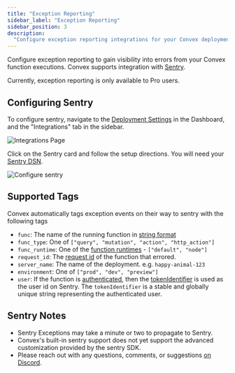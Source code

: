 ```yaml
---
title: "Exception Reporting"
sidebar_label: "Exception Reporting"
sidebar_position: 3
description:
  "Configure exception reporting integrations for your Convex deployment"
---
```


Configure exception reporting to gain visibility into errors from your Convex
function executions. Convex supports integration with
[Sentry](https://sentry.io/).

Currently, exception reporting is only available to Pro users.

<BetaAdmonition feature="Exception Reporting Integrations" verb="are" />

## Configuring Sentry

To configure sentry, navigate to the
[Deployment Settings](/docs/dashboard/deployments/settings.md) in the Dashboard,
and the "Integrations" tab in the sidebar.

![Integrations Page](/screenshots/integrations_page.png)

Click on the Sentry card and follow the setup directions. You will need your
[Sentry DSN](https://docs.sentry.io/product/sentry-basics/concepts/dsn-explainer/).

![Configure sentry](/screenshots/configure_sentry.png)

## Supported Tags

Convex automatically tags exception events on their way to sentry with the
following tags

- `func`: The name of the running function in
  [string format](/functions/query-functions#query-names)
- `func_type`: One of `["query", "mutation", "action", "http_action"]`
- `func_runtime`: One of the [function runtimes](/docs/functions/runtimes.mdx) -
  `["default", "node"]`
- `request_id`: The
  [request id](/docs/functions/debugging.mdx#finding-relevant-logs-by-request-id)
  of the function that errored.
- `server_name`: The name of the deployment. e.g. `happy-animal-123`
- `environment`: One of `["prod", "dev", "preview"]`
- `user`: If the function is [authenticated](/docs/auth.mdx), then the
  [tokenIdentifier](/api/interfaces/server.UserIdentity#tokenidentifier) is used
  as the user id on Sentry. The `tokenIdentifier` is a stable and globally
  unique string representing the authenticated user.

## Sentry Notes

- Sentry Exceptions may take a minute or two to propagate to Sentry.
- Convex's built-in sentry support does not yet support the advanced
  customization provided by the sentry SDK.
- Please reach out with any questions, comments, or suggestions
  [on Discord](https://convex.dev/community).
